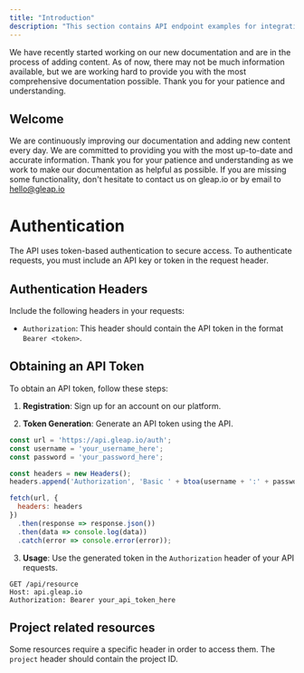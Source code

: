 ```yaml
---
title: "Introduction"
description: "This section contains API endpoint examples for integrating our service into your applications and workflows."
---
```


<Note>
  We have recently started working on our new documentation and are in the
  process of adding content. As of now, there may not be much information
  available, but we are working hard to provide you with the most comprehensive
  documentation possible. Thank you for your patience and understanding.
</Note>

## Welcome

We are continuously improving our documentation and adding new content every day. We are committed to providing you with the most up-to-date and accurate information. Thank you for your patience and understanding as we work to make our documentation as helpful as possible.
If you are missing some functionality, don't hesitate to contact us on gleap.io or by email to hello@gleap.io

# Authentication

The API uses token-based authentication to secure access. To authenticate requests, you must include an API key or token in the request header.

## Authentication Headers

Include the following headers in your requests:

- `Authorization`: This header should contain the API token in the format `Bearer <token>`.

## Obtaining an API Token

To obtain an API token, follow these steps:

1. **Registration**: Sign up for an account on our platform.

2. **Token Generation**: Generate an API token using the API.

```javascript
const url = 'https://api.gleap.io/auth';
const username = 'your_username_here';
const password = 'your_password_here';

const headers = new Headers();
headers.append('Authorization', 'Basic ' + btoa(username + ':' + password));

fetch(url, {
  headers: headers
})
  .then(response => response.json())
  .then(data => console.log(data))
  .catch(error => console.error(error));
```

3. **Usage**: Use the generated token in the `Authorization` header of your API requests.

```http
GET /api/resource
Host: api.gleap.io
Authorization: Bearer your_api_token_here
```

## Project related resources

Some resources require a specific header in order to access them. The `project` header should contain the project ID. 
